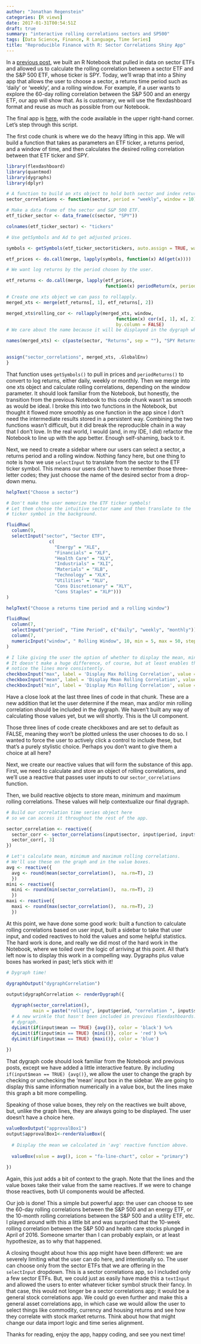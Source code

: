 ```yaml
---
author: "Jonathan Regenstein"
categories: [R views]
date: 2017-01-31T00:54:51Z
draft: true
summary: "interactive rolling correlations sectors and SP500"
tags: [Data Science, Finance, R Language, Time Series]
title: "Reproducible Finance with R: Sector Correlations Shiny App"
---
```


In a [previous post](https://www.rstudio.com/rviews/2017/01/18/reproducible-finance-with-r-sector-correlations/), we built an R Notebook that pulled in data on sector ETFs and allowed us to calculate the rolling correlation between a sector ETF and the S&P 500 ETF, whose ticker is SPY. Today, we’ll wrap that into a Shiny app that allows the user to choose a sector, a returns time period such as ‘daily’ or ‘weekly’, and a rolling window. For example, if a user wants to explore the 60-day rolling correlation between the S&P 500 and an energy ETF, our app will show that. As is customary, we will use the flexdashboard format and reuse as much as possible from our Notebook. 

The final app is [here](http://colorado.rstudio.com:3939/content/264/), with the code available in the upper right-hand corner. Let’s step through this script. 

The first code chunk is where we do the heavy lifting in this app. We will build a function that takes as parameters an ETF ticker, a returns period, and a window of time, and then calculates the desired rolling correlation between that ETF ticker and SPY.

```r
library(flexdashboard)
library(quantmod)
library(dygraphs)
library(dplyr)

# A function to build an xts object to hold both sector and index returns.
sector_correlations <- function(sector, period = "weekly", window = 10) {

# Make a data frame of the sector and S&P 500 ETF.
etf_ticker_sector <- data_frame(c(sector, "SPY"))

colnames(etf_ticker_sector) <- "tickers"

# Use getSymbols and Ad to get adjusted prices.

symbols <- getSymbols(etf_ticker_sector$tickers, auto.assign = TRUE, warnings = FALSE)

etf_prices <- do.call(merge, lapply(symbols, function(x) Ad(get(x))))

# We want log returns by the period chosen by the user. 

etf_returns <- do.call(merge, lapply(etf_prices, 
                                     function(x) periodReturn(x, period = period, type = 'log')))

# Create one xts object we can pass to rollapply.
merged_xts <- merge(etf_returns[, 1], etf_returns[, 2])

merged_xts$rolling_cor <- rollapply(merged_xts, window, 
                                         function(x) cor(x[, 1], x[, 2], use = "pairwise.complete.obs"), 
                                         by.column = FALSE)
# We care about the name because it will be displayed in the dygraph when a user hovers.

names(merged_xts) <- c(paste(sector, "Returns", sep = ""), "SPY Returns", paste(sector, "/SPY Correlation", sep = ""))

    
assign("sector_correlations", merged_xts, .GlobalEnv)
}

```

That function uses `getSymbols()` to pull in prices and `periodReturns()` to convert to log returns, either daily, weekly or monthly.  Then we merge into one xts object and calculate rolling correlations, depending on the window parameter. It should look familiar from the Notebook, but honestly, the transition from the previous Notebook to this code chunk wasn’t as smooth as would be ideal.  I broke this into two functions in the Notebook, but thought it flowed more smoothly as one function in the app since I don’t need the intermediate results stored in a persistent way. Combining the two functions wasn’t difficult, but it did break the reproducible chain in a way that I don’t love. In the real world, I would (and, in my IDE, I did) refactor the Notebook to line up with the app better.  Enough self-shaming, back to it.

Next, we need to create a sidebar where our users can select a sector, a returns period and a rolling window. Nothing fancy here, but one thing to note is how we use `selectInput` to translate from the sector to the ETF ticker symbol. This means our users don’t have to remember those three-letter codes; they just choose the name of the desired sector from a drop-down menu.
  
```r
helpText("Choose a sector")

# Don't make the user memorize the ETF ticker symbols! 
# Let them choose the intuitive sector name and then translate to the 
# ticker symbol in the background.

fluidRow(
  column(9,
  selectInput("sector", "Sector ETF",
                c(
                  "Energy" = "XLE",
                  "Financials" = "XLF",
                  "Health Care" = "XLV",
                  "Industrials" = "XLI", 
                  "Materials" = "XLB", 
                  "Technology" = "XLK", 
                  "Utilities" = "XLU",
                  "Cons Discretionary" = "XLY", 
                  "Cons Staples" = "XLP")))
)  

helpText("Choose a returns time period and a rolling window")

fluidRow(
  column(7,
  selectInput("period", "Time Period", c("daily", "weekly", "monthly"))),
  column(7,
  numericInput("window", " Rolling Window", 10, min = 5, max = 50, step = 5))
)

# I like giving the user the option of whether to display the mean, min and max. 
# It doesn't make a huge difference, of course, but at least enables the user to 
# notice the lines more consistently. 
checkboxInput("max", label = 'Display Max Rolling Correlation', value = FALSE)
checkboxInput("mean", label = 'Display Mean Rolling Correlation', value = FALSE)
checkboxInput("min", label = 'Display Min Rolling Correlation', value = FALSE)
```


Have a close look at the last three lines of code in that chunk. These are a new addition that let the user determine if the mean, max and/or min rolling correlation should be included in the dygraph. We haven’t built any way of calculating those values yet, but we will shortly. This is the UI component.

Those three lines of code create checkboxes and are set to default as FALSE, meaning they won’t be plotted unless the user chooses to do so. I wanted to force the user to actively click a control to include these, but that’s a purely stylistic choice. Perhaps you don’t want to give them a choice at all here?

Next, we create our reactive values that will form the substance of this app. First, we need to calculate and store an object of rolling correlations, and we’ll use a reactive that passes user inputs to our `sector_correlations` function. 

Then, we build reactive objects to store mean, minimum and maximum rolling correlations. These values will help contextualize our final dygraph. 

```r

# Build our correlation time series object here
# so we can access it throughout the rest of the app.

sector_correlation <- reactive({
  sector_corr <- sector_correlations(input$sector, input$period, input$window)
  sector_corr[, 3]
})

# Let's calculate mean, minimum and maximum rolling correlations. 
# We'll use these on the graph and in the value boxes.
avg <- reactive({ 
  avg <- round(mean(sector_correlation(),  na.rm=T), 2)
  })
mini <- reactive({
  mini <- round(min(sector_correlation(),  na.rm=T), 2)
  })
maxi <- reactive({
  maxi <- round(max(sector_correlation(),  na.rm=T), 2)
  })

```

At this point, we have done some good work: built a function to calculate rolling correlations based on user input, built a sidebar to take that user input, and coded reactives to hold the values and some helpful statistics. The hard work is done, and really we did most of the hard work in the Notebook, where we toiled over the logic of arriving at this point. All that’s left now is to display this work in a compelling way. Dygraphs plus value boxes has worked in past; let’s stick with it!  

```r
# Dygraph time!

dygraphOutput("dygraphCorrelation")

output$dygraphCorrelation <- renderDygraph({
  
  dygraph(sector_correlation(), 
          main = paste("rolling", input$period, "correlation ", input$sector, "/SPY", sep = " ")) %>% 
  # A new wrinkle that hasn't been included in previous flexdashboards: let the user add lines to the 
  # dygraph.   
  dyLimit(if(input$mean == TRUE) {avg()}, color = 'black') %>% 
  dyLimit(if(input$min == TRUE) {mini()}, color = 'red') %>% 
  dyLimit(if(input$max == TRUE) {maxi()}, color = 'blue')
  
})

```

That dygraph code should look familiar from the Notebook and previous posts, except we have added a little interactive feature. By including `if(input$mean == TRUE) {avg()}`, we allow the user to change the graph by checking or unchecking the ‘mean’ input box in the sidebar.  We are going to display this same information numerically in a value box, but the lines make this graph a bit more compelling. 

Speaking of those value boxes, they rely on the reactives we built above, but, unlike the graph lines, they are always going to be displayed. The user doesn’t have a choice here. 

```r
valueBoxOutput("approvalBox1")
output$approvalBox1<-renderValueBox({
 
  # Display the mean we calculated in 'avg' reactive function above.
  
  valueBox(value = avg(), icon = "fa-line-chart", color = "primary")
  
})
```


Again, this just adds a bit of context to the graph. Note that the lines and the value boxes take their value from the same reactives. If we were to change those reactives, both UI components would be affected.  

Our job is done! This a simple but powerful app: the user can choose to see the 60-day rolling correlations between the S&P 500 and an energy ETF, or the 10-month rolling correlations between the S&P 500 and a utility ETF, etc. I played around with this a little bit and was surprised that the 10-week rolling correlation between the S&P 500 and health care stocks plunged in April of 2016. Someone smarter than I can probably explain, or at least hypothesize, as to why that happened. 

A closing thought about how this app might have been different: we are severely limiting what the user can do here, and intentionally so. The user can choose only from the sector ETFs that we are offering in the `selectInput` dropdown. This is a sector correlations app, so I included only a few sector ETFs. But, we could just as easily have made this a `textInput` and allowed the users to enter whatever ticker symbol struck their fancy. In that case, this would not longer be a sector correlations app; it would be a general stock correlations app. We could go even further and make this a general asset correlations app, in which case we would allow the user to select things like commodity, currency and housing returns and see how they correlate with stock market returns. Think about how that might change our data import logic and time series alignment.

Thanks for reading, enjoy the app, happy coding, and see you next time!

